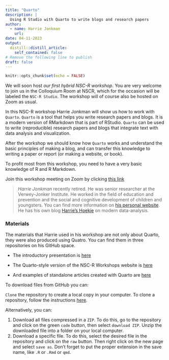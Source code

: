```yaml
---
title: "Quarto"
description: |
  Using R Studio with Quarto to write blogs and research papers 
author:
  - name: Harrie Jonkman
    url: 
date: 04-11-2023
output:
  distill::distill_article:
    self_contained: false
# Remove the following line to publish
draft: false
---
```



```r
knitr::opts_chunk$set(echo = FALSE)
```

We will soon host *our first hybrid NSC-R workshop*. You are very welcome to join us in the Colloquium Room at NSCR, which for the occasion will be labeled the `NSC-R Studio`. The workshop will of course also be hosted on Zoom as usual.

In this NSC-R workshop Harrie Jonkman will show us how to work with `Quarto`. `Quarto` is a tool that helps you write research papers and blogs. It is a modern version of RMarkdown that is part of RStudio. `Quarto` can be used to write (reproducible) research papers and blogs that integrate text with data analysis and visualization. 

After the workshop we should know how `Quarto` works and understand the basic principles of making a blog, and can transfer this knowledge to writing a paper or report (or making a website, or book). 

To profit most from this workshop, you need to have a very basic knowledge of R and R Markdown. 
 

Join this workshop meeting on Zoom by clicking [this link](https://us02web.zoom.us/j/82952624450?pwd=U0IzYTNYbWZaajJtR3g1MUlVRjA2UT09)


> *Harrie Jonkman* recently retired. He was senior researcher at the Verwey-Jonker Institute. He worked in the field of education and prevention and the social and cognitive development of children and youngsters. You can find more information on [his personal website](https://harriejonkmanweb.netlify.app/). He has his own blog [Harrie’s Hoekje](https://harrieshoekjequarto.netlify.app/) on modern data-analysis. 


### Materials

The materials that Harrie used in his workshop are not only about Quarto, they were also produced using Quatro. You can find them in three repositories on his GitHub space.

- The introductory presentation is [here](https://github.com/Jonkman1/Quartoblogpresentation)

- The Quarto-style version of the NSC-R Workshops website is [here](
https://github.com/Jonkman1/Quartoblog)

- And examples of standalone articles created with Quarto are [here](
https://github.com/Jonkman1/Quartoarticle)


To download files from GitHub you can:

`Clone` the repository to create a local copy in your computer. To clone a repository, follow the instructions [here](https://docs.github.com/en/repositories/creating-and-managing-repositories/cloning-a-repository).

Alternatively, you can:

1.    Download all files compressed in a `ZIP`. To do this, go to the repository and click on the green `code` button, then select `download ZIP`. Unzip the downloaded file into a folder on your local computer.
2.    Download a specific file. To do this, select the desired file in the repository and click on the `raw` button. Then right click on the new page and select `save as`. Don't forget to put the proper extension in the save name, like `.R` or `.Rmd` or `qmd`.